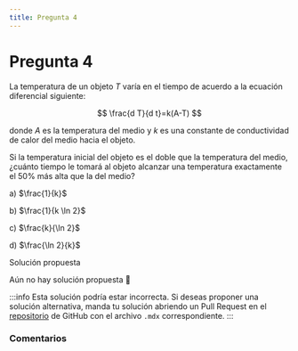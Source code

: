 ```yaml
---
title: Pregunta 4
---
```



# Pregunta 4

La temperatura de un objeto $T$ varía en el tiempo de acuerdo a la ecuación diferencial siguiente:

$$
\frac{d T}{d t}=k(A-T)
$$

donde $A$ es la temperatura del medio y $k$ es una constante de conductividad de calor del medio hacia el objeto.

Si la temperatura inicial del objeto es el doble que la temperatura del medio, ¿cuánto tiempo le tomará al objeto alcanzar una temperatura exactamente el $50 \%$ más alta que la del medio?

a) $\frac{1}{k}$

b) $\frac{1}{k \ln 2}$

c) $\frac{k}{\ln 2}$

d) $\frac{\ln 2}{k}$

<MDXDetails>
<summary>Solución propuesta</summary>

Aún no hay solución propuesta 🥲

:::info
Esta solución podría estar incorrecta. Si deseas proponer una solución alternativa, manda tu solución abriendo
un Pull Request en el [repositorio](https://github.com/crow-rojas/apuntes-fundamentals/pulls) de GitHub con el archivo
`.mdx` correspondiente.
:::

</MDXDetails>

### Comentarios

<Disqus
  url="https://crow-rojas.github.io/apuntes-fundamentals/docs/mathematics/differential-equations/exercises/2019-2/p04"
  identifier="docs/mathematics/differential-equations/exercises/2019-2/p04"
  title="2019-2 Ecuaciones Diferenciales - Pregunta 04"
/>
